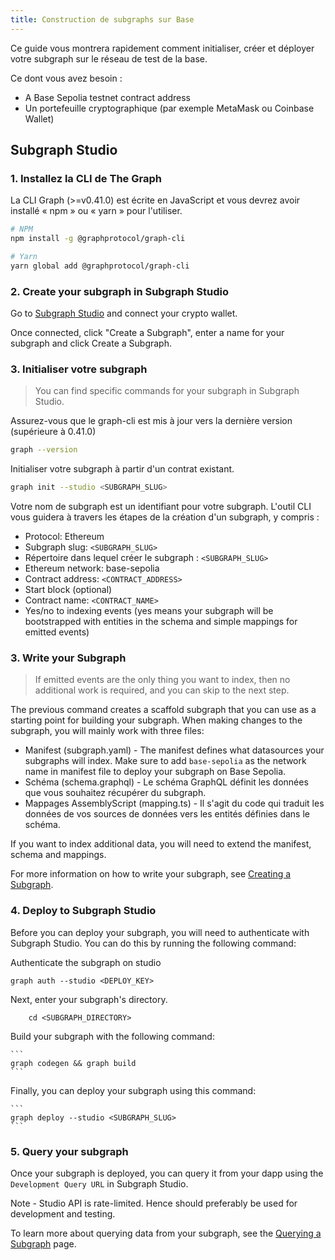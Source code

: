 ```yaml
---
title: Construction de subgraphs sur Base
---
```


Ce guide vous montrera rapidement comment initialiser, créer et déployer votre subgraph sur le réseau de test de la base.

Ce dont vous avez besoin :

- A Base Sepolia testnet contract address
- Un portefeuille cryptographique (par exemple MetaMask ou Coinbase Wallet)

## Subgraph Studio

### 1. Installez la CLI de The Graph

La CLI Graph (>=v0.41.0) est écrite en JavaScript et vous devrez avoir installé « npm » ou « yarn » pour l'utiliser.

```sh
# NPM
npm install -g @graphprotocol/graph-cli

# Yarn
yarn global add @graphprotocol/graph-cli
```

### 2. Create your subgraph in Subgraph Studio

Go to [Subgraph Studio](https://thegraph.com/studio/) and connect your crypto wallet.

Once connected, click "Create a Subgraph", enter a name for your subgraph and click Create a Subgraph.

### 3. Initialiser votre subgraph

> You can find specific commands for your subgraph in Subgraph Studio.

Assurez-vous que le graph-cli est mis à jour vers la dernière version (supérieure à 0.41.0)

```sh
graph --version
```

Initialiser votre subgraph à partir d'un contrat existant.

```sh
graph init --studio <SUBGRAPH_SLUG>
```

Votre nom de subgraph est un identifiant pour votre subgraph. L'outil CLI vous guidera à travers les étapes de la création d'un subgraph, y compris :

- Protocol: Ethereum
- Subgraph slug: `<SUBGRAPH_SLUG>`
- Répertoire dans lequel créer le subgraph : `<SUBGRAPH_SLUG>`
- Ethereum network: base-sepolia
- Contract address: `<CONTRACT_ADDRESS>`
- Start block (optional)
- Contract name: `<CONTRACT_NAME>`
- Yes/no to indexing events (yes means your subgraph will be bootstrapped with entities in the schema and simple mappings for emitted events)

### 3. Write your Subgraph

> If emitted events are the only thing you want to index, then no additional work is required, and you can skip to the next step.

The previous command creates a scaffold subgraph that you can use as a starting point for building your subgraph. When making changes to the subgraph, you will mainly work with three files:

- Manifest (subgraph.yaml) - The manifest defines what datasources your subgraphs will index. Make sure to add `base-sepolia` as the network name in manifest file to deploy your subgraph on Base Sepolia.
- Schéma (schema.graphql) - Le schéma GraphQL définit les données que vous souhaitez récupérer du subgraph.
- Mappages AssemblyScript (mapping.ts) - Il s'agit du code qui traduit les données de vos sources de données vers les entités définies dans le schéma.

If you want to index additional data, you will need to extend the manifest, schema and mappings.

For more information on how to write your subgraph, see [Creating a Subgraph](/developing/creating-a-subgraph).

### 4. Deploy to Subgraph Studio

Before you can deploy your subgraph, you will need to authenticate with Subgraph Studio. You can do this by running the following command:

Authenticate the subgraph on studio

```
graph auth --studio <DEPLOY_KEY>
```

Next, enter your subgraph's directory.

```
    cd <SUBGRAPH_DIRECTORY>
```

Build your subgraph with the following command:

````
```
graph codegen && graph build
```
````

Finally, you can deploy your subgraph using this command:

````
```
graph deploy --studio <SUBGRAPH_SLUG>
```
````

### 5. Query your subgraph

Once your subgraph is deployed, you can query it from your dapp using the `Development Query URL` in Subgraph Studio.

Note - Studio API is rate-limited. Hence should preferably be used for development and testing.

To learn more about querying data from your subgraph, see the [Querying a Subgraph](/querying/querying-the-graph) page.
